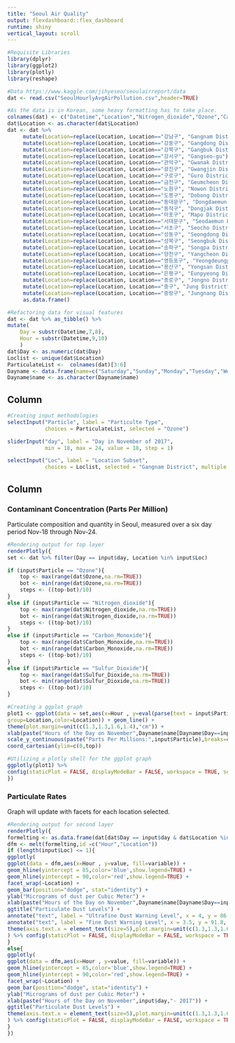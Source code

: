 ```yaml
---
title: "Seoul Air Quality"
output: flexdashboard::flex_dashboard
runtime: shiny
vertical_layout: scroll
---
```

```r

#Requisite Libraries
library(dplyr)
library(ggplot2)
library(plotly)
library(reshape)

#Data https://www.kaggle.com/jihyeseo/seoulairreport/data
dat <- read.csv("SeoulHourlyAvgAirPollution.csv",header=TRUE)

#As the data is in Korean, some heavy formatting has to take place.
colnames(dat) <- c("Datetime","Location","Nitrogen_dioxide","Ozone","Carbon_Monoxide","Sulfur_Dioxide","Fine_Dust","Ultrafine_Dust")
dat$Location <- as.character(dat$Location)
dat <- dat %>%
     mutate(Location=replace(Location, Location=="강남구", "Gangnam District")) %>%
     mutate(Location=replace(Location, Location=="강동구", "Gangdong District")) %>%
     mutate(Location=replace(Location, Location=="강북구", "Gangbuk District")) %>%
     mutate(Location=replace(Location, Location=="강서구", "Gangseo-gu")) %>%
     mutate(Location=replace(Location, Location=="관악구", "Gwanak District")) %>%
     mutate(Location=replace(Location, Location=="광진구", "Gwangjin District")) %>%
     mutate(Location=replace(Location, Location=="구로구", "Guro District")) %>%
     mutate(Location=replace(Location, Location=="금천구", "Geumcheon District")) %>%
     mutate(Location=replace(Location, Location=="노원구", "Nowon District")) %>%
     mutate(Location=replace(Location, Location=="도봉구", "Dobong District")) %>%
     mutate(Location=replace(Location, Location=="동대문구", "Dongdaemun District")) %>%
     mutate(Location=replace(Location, Location=="동작구", "Dongjak District")) %>%
     mutate(Location=replace(Location, Location=="마포구", "Mapo District")) %>%
     mutate(Location=replace(Location, Location=="서대문구", "Seodaemun District")) %>%
     mutate(Location=replace(Location, Location=="서초구", "Seocho District")) %>%
     mutate(Location=replace(Location, Location=="성동구", "Seongdong District")) %>%
     mutate(Location=replace(Location, Location=="성북구", "Seongbuk District")) %>%
     mutate(Location=replace(Location, Location=="송파구", "Songpa District")) %>%
     mutate(Location=replace(Location, Location=="양천구", "Yangcheon District")) %>%
     mutate(Location=replace(Location, Location=="영등포구", "Yeongdeungpo District")) %>%
     mutate(Location=replace(Location, Location=="용산구", "Yongsan District")) %>%
     mutate(Location=replace(Location, Location=="은평구", "Eunpyeong District")) %>%
     mutate(Location=replace(Location, Location=="종로구", "Jongno District")) %>%
     mutate(Location=replace(Location, Location=="중구", "Jung District")) %>%
     mutate(Location=replace(Location, Location=="중랑구", "Jungnang District")) %>%
     as.data.frame()

#Refactoring data for visual features
dat <- dat %>% as_tibble() %>%
mutate(
    Day = substr(Datetime,7,8),
    Hour = substr(Datetime,9,10)
    )
dat$Day <- as.numeric(dat$Day)
Loclist <- unique(dat$Location) 
ParticulateList <-  colnames(dat)[3:6]  
Dayname <- data.frame(name=c("Saturday","Sunday","Monday","Tuesday","Wednesday","Thursday","Friday"),Day=c(18,19,20,21,22,23,24))
Dayname$name <- as.character(Dayname$name)

```

Column {.sidebar}
-----------------------------------------------------------------------

```r

#Creating input methodologies 
selectInput("Particle", label = "Particulte Type",
            choices = ParticulateList, selected = "Ozone")

sliderInput("day", label = "Day in November of 2017",
            min = 18, max = 24, value = 18, step = 1)

selectInput("Loc", label = "Location Subset",
            choices = Loclist, selected = "Gangnam District", multiple = TRUE)


```

Column {.tabset}
-----------------------------------------------------------------------

### Contaminant Concentration (Parts Per Million)

Particulate composition and quantity in Seoul, 
measured over a six day period Nov-18 through Nov-24.


```r

#Rendering output for top layer
renderPlotly({
set <- dat %>% filter(Day == input$day, Location %in% input$Loc)

if (input$Particle == "Ozone"){
    top <- max(range(dat$Ozone,na.rm=TRUE))
    bot <- min(range(dat$Ozone,na.rm=TRUE))
    steps <- ((top-bot)/10)
}
else if (input$Particle == "Nitrogen_dioxide"){
    top <- max(range(dat$Nitrogen_dioxide,na.rm=TRUE))
    bot <- min(range(dat$Nitrogen_dioxide,na.rm=TRUE))
    steps <- ((top-bot)/10)
}
else if (input$Particle == "Carbon_Monoxide"){
    top <- max(range(dat$Carbon_Monoxide,na.rm=TRUE))
    bot <- min(range(dat$Carbon_Monoxide,na.rm=TRUE))
    steps <- ((top-bot)/10)   
}
else if (input$Particle == "Sulfur_Dioxide"){
    top <- max(range(dat$Sulfur_Dioxide,na.rm=TRUE))
    bot <- min(range(dat$Sulfur_Dioxide,na.rm=TRUE))
    steps <- ((top-bot)/10)    
}

#Creating a ggplot graph
plot1 <- ggplot(data = set,aes(x=Hour , y=eval(parse(text = input$Particle)), 
group=Location,color=Location)) + geom_line() +
theme(plot.margin=unit(c(1.3,1.3,1.6,1.4),"cm")) + 
xlab(paste("Hours of the Day on November",Dayname$name[Dayname$Day==input$day],"the",input$day,"- 2017")) +
scale_y_continuous(paste("Parts Per Millions:",input$Particle),breaks=c(seq(0,top,steps))) +
coord_cartesian(ylim=c(0,top))

#Utilizing a plotly shell for the ggplot graph
ggplotly(plot1) %>% 
config(staticPlot = FALSE, displayModeBar = FALSE, workspace = TRUE, sendData = FALSE, displaylogo = FALSE)
})

```

### Particulate Rates  
Graph will update with facets for each location selected.

```r

#Rendering output for second layer
renderPlotly({
formelting <- as.data.frame(dat[dat$Day == input$day & dat$Location %in% input$Loc,c('Hour','Fine_Dust','Ultrafine_Dust',"Location")])
dfm <- melt(formelting,id =c("Hour","Location"))
if (length(input$Loc) <= 1){
ggplotly(
ggplot(data = dfm,aes(x=Hour , y=value, fill=variable)) +
geom_hline(yintercept = 85,color='blue',show.legend=TRUE) + 
geom_hline(yintercept = 90,color='red',show.legend=TRUE) +
facet_wrap(~Location) +
geom_bar(position="dodge", stat="identity") +
ylab("Micrograms of dust per Cubic Meter") +
xlab(paste("Hours of the Day on November",Dayname$name[Dayname$Day==input$day],"the",input$day,"- 2017")) +
ggtitle("Particulate Dust Levels") +
annotate("text", label = "Ultrafine Dust Warning Level", x = 4, y = 86.8, size = 3, colour = "blue") +
annotate("text", label = "Fine Dust Warning Level", x = 3.5, y = 91.8, size = 3, colour = "red") +
theme(axis.text.x = element_text(size=5),plot.margin=unit(c(1.3,1.3,1.6,1.4),"cm"))
) %>% config(staticPlot = FALSE, displayModeBar = FALSE, workspace = TRUE, sendData = FALSE, displaylogo = FALSE)
}
else{
ggplotly(
ggplot(data = dfm,aes(x=Hour , y=value, fill=variable)) +
geom_hline(yintercept = 85,color='blue',show.legend=TRUE) + 
geom_hline(yintercept = 90,color='red',show.legend=TRUE) +
facet_wrap(~Location) +
geom_bar(position="dodge", stat="identity") +
ylab("Micrograms of dust per Cubic Meter") +
xlab(paste("Hours of the Day on November",input$day,"- 2017")) +
ggtitle("Particulate Dust Levels") +
theme(axis.text.x = element_text(size=5),plot.margin=unit(c(1.3,1.3,1.6,1.4),"cm"))
) %>% config(staticPlot = FALSE, displayModeBar = FALSE, workspace = TRUE, sendData = FALSE, displaylogo = FALSE)
}
})
```
